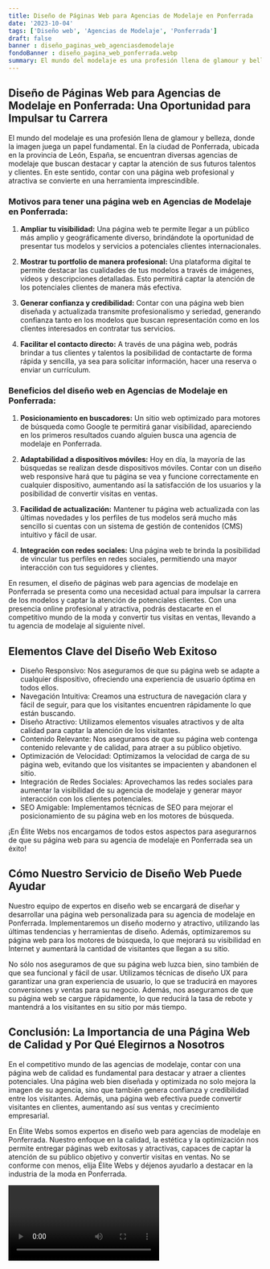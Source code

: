 ```yaml
---
title: Diseño de Páginas Web para Agencias de Modelaje en Ponferrada
date: '2023-10-04'
tags: ['Diseño web', 'Agencias de Modelaje', 'Ponferrada']
draft: false
banner : diseño_paginas_web_agenciasdemodelaje
fondoBanner : diseño_pagina_web_ponferrada.webp
summary: El mundo del modelaje es una profesión llena de glamour y belleza, donde la imagen juega un papel fundamental. En la ciudad de Ponferrada, ubicada en la provincia de León, España, se encuentran diversas agencias de modelaje que buscan destacar y captar la atención de sus futuros talentos y clientes. En este sentido, contar con una página web profesional y atractiva se convierte en una herramienta imprescindible.
---
```


## **Diseño de Páginas Web para Agencias de Modelaje en Ponferrada: Una Oportunidad para Impulsar tu Carrera**

El mundo del modelaje es una profesión llena de glamour y belleza, donde la imagen juega un papel fundamental. En la ciudad de Ponferrada, ubicada en la provincia de León, España, se encuentran diversas agencias de modelaje que buscan destacar y captar la atención de sus futuros talentos y clientes. En este sentido, contar con una página web profesional y atractiva se convierte en una herramienta imprescindible.

### **Motivos para tener una página web en Agencias de Modelaje en Ponferrada:**

1. **Ampliar tu visibilidad:** Una página web te permite llegar a un público más amplio y geográficamente diverso, brindándote la oportunidad de presentar tus modelos y servicios a potenciales clientes internacionales.

2. **Mostrar tu portfolio de manera profesional:** Una plataforma digital te permite destacar las cualidades de tus modelos a través de imágenes, vídeos y descripciones detalladas. Esto permitirá captar la atención de los potenciales clientes de manera más efectiva.

3. **Generar confianza y credibilidad:** Contar con una página web bien diseñada y actualizada transmite profesionalismo y seriedad, generando confianza tanto en los modelos que buscan representación como en los clientes interesados en contratar tus servicios.

4. **Facilitar el contacto directo:** A través de una página web, podrás brindar a tus clientes y talentos la posibilidad de contactarte de forma rápida y sencilla, ya sea para solicitar información, hacer una reserva o enviar un currículum.

### **Beneficios del diseño web en Agencias de Modelaje en Ponferrada:**

1. **Posicionamiento en buscadores:** Un sitio web optimizado para motores de búsqueda como Google te permitirá ganar visibilidad, apareciendo en los primeros resultados cuando alguien busca una agencia de modelaje en Ponferrada.

2. **Adaptabilidad a dispositivos móviles:** Hoy en día, la mayoría de las búsquedas se realizan desde dispositivos móviles. Contar con un diseño web responsive hará que tu página se vea y funcione correctamente en cualquier dispositivo, aumentando así la satisfacción de los usuarios y la posibilidad de convertir visitas en ventas.

3. **Facilidad de actualización:** Mantener tu página web actualizada con las últimas novedades y los perfiles de tus modelos será mucho más sencillo si cuentas con un sistema de gestión de contenidos (CMS) intuitivo y fácil de usar.

4. **Integración con redes sociales:** Una página web te brinda la posibilidad de vincular tus perfiles en redes sociales, permitiendo una mayor interacción con tus seguidores y clientes.

En resumen, el diseño de páginas web para agencias de modelaje en Ponferrada se presenta como una necesidad actual para impulsar la carrera de los modelos y captar la atención de potenciales clientes. Con una presencia online profesional y atractiva, podrás destacarte en el competitivo mundo de la moda y convertir tus visitas en ventas, llevando a tu agencia de modelaje al siguiente nivel.

<GifSeo />

<Cta />

## Elementos Clave del Diseño Web Exitoso

- Diseño Responsivo: Nos aseguramos de que su página web se adapte a cualquier dispositivo, ofreciendo una experiencia de usuario óptima en todos ellos.
- Navegación Intuitiva: Creamos una estructura de navegación clara y fácil de seguir, para que los visitantes encuentren rápidamente lo que están buscando.
- Diseño Atractivo: Utilizamos elementos visuales atractivos y de alta calidad para captar la atención de los visitantes.
- Contenido Relevante: Nos aseguramos de que su página web contenga contenido relevante y de calidad, para atraer a su público objetivo.
- Optimización de Velocidad: Optimizamos la velocidad de carga de su página web, evitando que los visitantes se impacienten y abandonen el sitio.
- Integración de Redes Sociales: Aprovechamos las redes sociales para aumentar la visibilidad de su agencia de modelaje y generar mayor interacción con los clientes potenciales.
- SEO Amigable: Implementamos técnicas de SEO para mejorar el posicionamiento de su página web en los motores de búsqueda.

¡En Élite Webs nos encargamos de todos estos aspectos para asegurarnos de que su página web para su agencia de modelaje en Ponferrada sea un éxito!

## Cómo Nuestro Servicio de Diseño Web Puede Ayudar

Nuestro equipo de expertos en diseño web se encargará de diseñar y desarrollar una página web personalizada para su agencia de modelaje en Ponferrada. Implementaremos un diseño moderno y atractivo, utilizando las últimas tendencias y herramientas de diseño. Además, optimizaremos su página web para los motores de búsqueda, lo que mejorará su visibilidad en Internet y aumentará la cantidad de visitantes que llegan a su sitio.

No sólo nos aseguramos de que su página web luzca bien, sino también de que sea funcional y fácil de usar. Utilizamos técnicas de diseño UX para garantizar una gran experiencia de usuario, lo que se traducirá en mayores conversiones y ventas para su negocio. Además, nos aseguramos de que su página web se cargue rápidamente, lo que reducirá la tasa de rebote y mantendrá a los visitantes en su sitio por más tiempo.

## Conclusión: La Importancia de una Página Web de Calidad y Por Qué Elegirnos a Nosotros

En el competitivo mundo de las agencias de modelaje, contar con una página web de calidad es fundamental para destacar y atraer a clientes potenciales. Una página web bien diseñada y optimizada no solo mejora la imagen de su agencia, sino que también genera confianza y credibilidad entre los visitantes. Además, una página web efectiva puede convertir visitantes en clientes, aumentando así sus ventas y crecimiento empresarial.

En Élite Webs somos expertos en diseño web para agencias de modelaje en Ponferrada. Nuestro enfoque en la calidad, la estética y la optimización nos permite entregar páginas web exitosas y atractivas, capaces de captar la atención de su público objetivo y convertir visitas en ventas. No se conforme con menos, elija Élite Webs y déjenos ayudarlo a destacar en la industria de la moda en Ponferrada.

<Video />

<CtaBot job='Agencias de Modelaje' city='Ponferrada'/>

<Gmaps query='Ponferrada+españa+maps' />